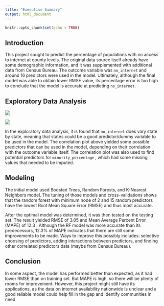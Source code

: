 ---
title: "Executive Summary"
output: html_document
---

```{r setup, include=FALSE}
knitr::opts_chunk$set(echo = TRUE)
```

## Introduction

This project sought to predict the percentage of populations with no access to internet at county levels. The original data source itself already have some demographic information, and it was supplemented with additional data from Census Bureau. The outcome variable was `no_internet` and around 16 predictors were used in the model. Ultimately, although the final model was able to obtain lower RMSE value, its percentage error is too high to conclude that the model is accurate at predicting `no_internet`.

## Exploratory Data Analysis

![](Plots/State_EDA.jpeg)

![](Plots/CorrelationPlot.jpeg)

In the exploratory data analysis, it is found that `no_internet` does vary state by state, meaning that states could be a good predictor/dummy variable to be used in the model. The correlation plot above yielded some possible predictors that can be used in the model, depending on their correlation with the outcome variable itself. The correlation plot was also used to find potential predictors for `minority_percentage` , which had some missing values that needed to be imputed.

## Modeling

The initial model used Boosted Trees, Random Forests, and K-Nearest Neighbors model. The tuning of those models and cross-validations shows that the random forest with minimum node of 2 and 15 random predictors have the lowest Root Mean Square Error (RMSE) and thus most accurate.

After the optimal model was determined, it was then tested on the testing set. The result yielded RMSE of 3.05 and Mean Average Percent Error (MAPE) of 12.3 . Although the RF model was more accurate than its predecessors, 12.3% of MAPE indicates that there are still some improvements to be made. Ways to improve this possibly includes: selective choosing of predictors, adding interactions between predictors, and finding other correlated predictors data (maybe from Census Bureau).

## Conclusion

In some aspect, the model has performed better than expected, as it had lower RMSE than on training set. But MAPE is high, so there will be plenty of rooms for improvement. However, this project might still have its applications, as the data on internet availability nationwide is unclear and a good reliable model could help fill in the gap and identify communities in need.

## 
